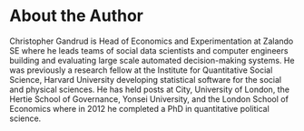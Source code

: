 # About the Author {-}

Christopher Gandrud is Head of Economics and Experimentation at Zalando SE where he leads teams of social data scientists and computer engineers building and evaluating large scale automated decision-making systems. He was previously a research fellow at the Institute for Quantitative Social Science, Harvard University developing statistical software for the social and physical sciences. He has held posts at City, University of London, the Hertie School of Governance, Yonsei University, and the London School of Economics where in 2012 he completed a PhD in quantitative political science. 
